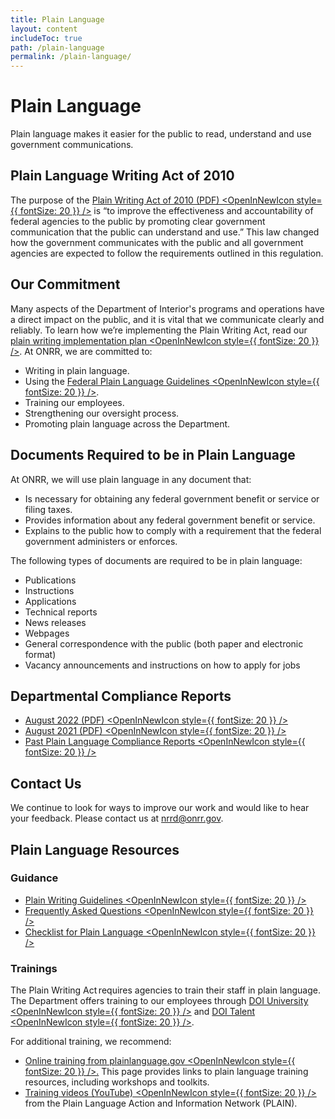```yaml
---
title: Plain Language
layout: content
includeToc: true
path: /plain-language
permalink: /plain-language/
---
```



# Plain Language

Plain language makes it easier for the public to read, understand and use government communications. 

## Plain Language Writing Act of 2010 

The purpose of the [Plain Writing Act of 2010 (PDF) <OpenInNewIcon style={{ fontSize: 20 }} />](https://www.govinfo.gov/content/pkg/BILLS-111hr946enr/pdf/BILLS-111hr946enr.pdf) is “to improve the effectiveness and accountability of federal agencies to the public by promoting clear government communication that the public can understand and use.” This law changed how the government communicates with the public and all government agencies are expected to follow the requirements outlined in this regulation. 

## Our Commitment 

Many aspects of the Department of Interior's programs and operations have a direct impact on the public, and it is vital that we communicate clearly and reliably. To learn how we’re implementing the Plain Writing Act, read our [plain writing implementation plan <OpenInNewIcon style={{ fontSize: 20 }} />](https://www.doi.gov/plainlanguage/plain-writing-act). At ONRR, we are committed to: 

- Writing in plain language. 
- Using the [Federal Plain Language Guidelines <OpenInNewIcon style={{ fontSize: 20 }} />](https://www.plainlanguage.gov/guidelines/).  
- Training our employees. 
- Strengthening our oversight process. 
- Promoting plain language across the Department. 

## Documents Required to be in Plain Language 

At ONRR, we will use plain language in any document that: 

- Is necessary for obtaining any federal government benefit or service or filing taxes. 
- Provides information about any federal government benefit or service. 
- Explains to the public how to comply with a requirement that the federal government administers or enforces. 

The following types of documents are required to be in plain language: 

- Publications 
- Instructions 
- Applications 
- Technical reports 
- News releases 
- Webpages 
- General correspondence with the public (both paper and electronic format) 
- Vacancy announcements and instructions on how to apply for jobs 

## Departmental Compliance Reports

- [August 2022 (PDF) <OpenInNewIcon style={{ fontSize: 20 }} />](https://www.doi.gov/sites/doi.gov/files/plain-language-report-august-2022.pdf)
- [August 2021 (PDF) <OpenInNewIcon style={{ fontSize: 20 }} />](https://www.doi.gov/sites/doi.gov/files/doi-plain-writing-act-compliance-report-august-2021.pdf)
- [Past Plain Language Compliance Reports <OpenInNewIcon style={{ fontSize: 20 }} />](https://www.doi.gov/plainlanguage/past-plain-language-compliance-reports)

## Contact Us

We continue to look for ways to improve our work and would like to hear your feedback. Please contact us at [nrrd@onrr.gov](mailto:nrrd@onrr.gov).

## Plain Language Resources

### Guidance 

- [Plain Writing Guidelines <OpenInNewIcon style={{ fontSize: 20 }} />](https://www.plainlanguage.gov/guidelines/)
- [Frequently Asked Questions <OpenInNewIcon style={{ fontSize: 20 }} />](https://www.plainlanguage.gov/about/definitions/)  
- [Checklist for Plain Language <OpenInNewIcon style={{ fontSize: 20 }} />](https://www.plainlanguage.gov/resources/checklists/checklist/) 

### Trainings 

The Plain Writing Act requires agencies to train their staff in plain language. The Department offers training to our employees through [DOI University <OpenInNewIcon style={{ fontSize: 20 }} />](https://doiu.doi.gov/catalog) and [DOI Talent <OpenInNewIcon style={{ fontSize: 20 }} />](https://doitalent.ibc.doi.gov/). 
<br />

For additional training, we recommend: 

- [Online training from plainlanguage.gov <OpenInNewIcon style={{ fontSize: 20 }} />.](https://www.plainlanguage.gov/training/online-training/) This page provides links to plain language training resources, including workshops and toolkits. 
- [Training videos (YouTube) <OpenInNewIcon style={{ fontSize: 20 }} />](https://www.youtube.com/playlist?list=PLd9b-GuOJ3nHMlmPFMw8cJxN_DW-odj0J) from the Plain Language Action and Information Network (PLAIN).